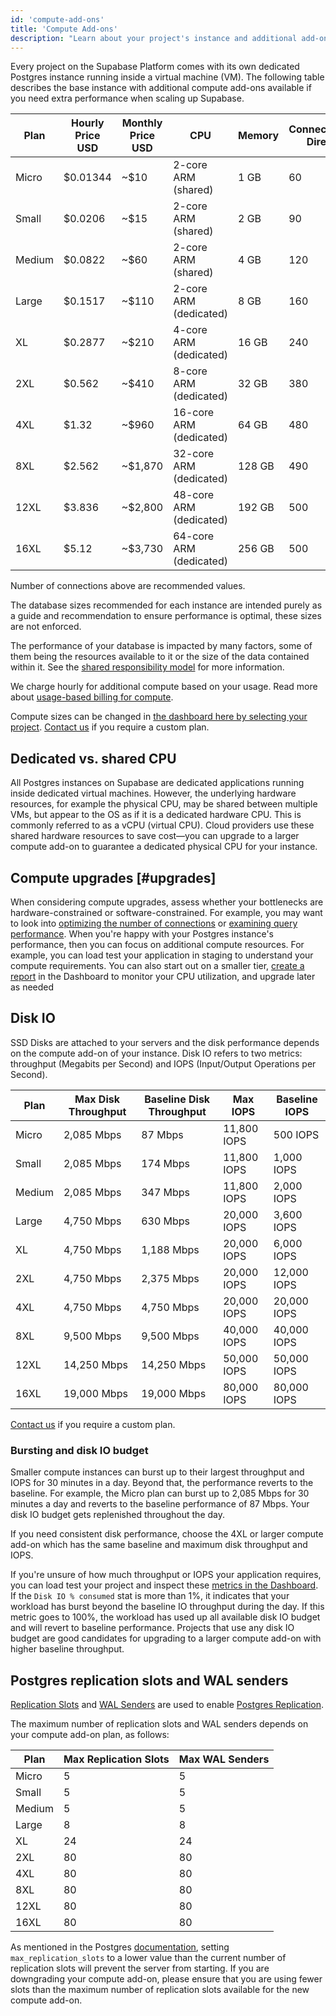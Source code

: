 ```yaml
---
id: 'compute-add-ons'
title: 'Compute Add-ons'
description: "Learn about your project's instance and additional add-ons."
---
```


Every project on the Supabase Platform comes with its own dedicated Postgres instance running inside a virtual machine (VM). The following table describes the base instance with additional compute add-ons available if you need extra performance when scaling up Supabase.

| Plan   | Hourly Price USD | Monthly Price USD | CPU                     | Memory | Connections: Direct | Connections: Pooler | Recommended Maximum DB Size |
| ------ | ---------------- | ----------------- | ----------------------- | ------ | ------------------- | ------------------- | --------------------------- |
| Micro  | $0.01344         | ~$10              | 2-core ARM (shared)     | 1 GB   | 60                  | 200                 | 10GB                        |
| Small  | $0.0206          | ~$15              | 2-core ARM (shared)     | 2 GB   | 90                  | 200                 | 50GB                        |
| Medium | $0.0822          | ~$60              | 2-core ARM (shared)     | 4 GB   | 120                 | 200                 | 100GB                       |
| Large  | $0.1517          | ~$110             | 2-core ARM (dedicated)  | 8 GB   | 160                 | 300                 | 200GB                       |
| XL     | $0.2877          | ~$210             | 4-core ARM (dedicated)  | 16 GB  | 240                 | 700                 | 500GB                       |
| 2XL    | $0.562           | ~$410             | 8-core ARM (dedicated)  | 32 GB  | 380                 | 1500                | 1TB                         |
| 4XL    | $1.32            | ~$960             | 16-core ARM (dedicated) | 64 GB  | 480                 | 3000                | 2TB                         |
| 8XL    | $2.562           | ~$1,870           | 32-core ARM (dedicated) | 128 GB | 490                 | 6000                | 4TB                         |
| 12XL   | $3.836           | ~$2,800           | 48-core ARM (dedicated) | 192 GB | 500                 | 9000                | 6TB                         |
| 16XL   | $5.12            | ~$3,730           | 64-core ARM (dedicated) | 256 GB | 500                 | 12,000              | 10TB                        |

Number of connections above are recommended values.

<Admonition type="note" label="Recommended Database Size">

The database sizes recommended for each instance are intended purely as a guide and recommendation to ensure performance is optimal, these sizes are not enforced.

The performance of your database is impacted by many factors, some of them being the resources available to it or the size of the data contained within it. See the [shared responsibility model](https://supabase.com/docs/guides/platform/shared-responsibility-model) for more information.

</Admonition>

We charge hourly for additional compute based on your usage. Read more about [usage-based billing for compute](/docs/guides/platform/org-based-billing#usage-based-billing-for-compute).

Compute sizes can be changed in [the dashboard here by selecting your project](https://supabase.com/dashboard/project/_/settings/addons?panel=computeInstance). [Contact us](https://supabase.com/contact/enterprise) if you require a custom plan.

## Dedicated vs. shared CPU

All Postgres instances on Supabase are dedicated applications running inside dedicated virtual machines. However, the underlying hardware resources, for example the physical CPU, may be shared between multiple VMs, but appear to the OS as if it is a dedicated hardware CPU. This is commonly referred to as a vCPU (virtual CPU). Cloud providers use these shared hardware resources to save cost—you can upgrade to a larger compute add-on to guarantee a dedicated physical CPU for your instance.

## Compute upgrades [#upgrades]

When considering compute upgrades, assess whether your bottlenecks are hardware-constrained or software-constrained. For example, you may want to look into [optimizing the number of connections](/docs/guides/platform/performance#optimizing-the-number-of-connections) or [examining query performance](/docs/guides/platform/performance#examining-query-performance). When you're happy with your Postgres instance's performance, then you can focus on additional compute resources. For example, you can load test your application in staging to understand your compute requirements. You can also start out on a smaller tier, [create a report](https://supabase.com/dashboard/project/_/reports) in the Dashboard to monitor your CPU utilization, and upgrade later as needed

## Disk IO

SSD Disks are attached to your servers and the disk performance depends on the compute add-on of your instance. Disk IO refers to two metrics: throughput (Megabits per Second) and IOPS (Input/Output Operations per Second).

| Plan   | Max Disk Throughput | Baseline Disk Throughput | Max IOPS    | Baseline IOPS |
| ------ | ------------------- | ------------------------ | ----------- | ------------- |
| Micro  | 2,085 Mbps          | 87 Mbps                  | 11,800 IOPS | 500 IOPS      |
| Small  | 2,085 Mbps          | 174 Mbps                 | 11,800 IOPS | 1,000 IOPS    |
| Medium | 2,085 Mbps          | 347 Mbps                 | 11,800 IOPS | 2,000 IOPS    |
| Large  | 4,750 Mbps          | 630 Mbps                 | 20,000 IOPS | 3,600 IOPS    |
| XL     | 4,750 Mbps          | 1,188 Mbps               | 20,000 IOPS | 6,000 IOPS    |
| 2XL    | 4,750 Mbps          | 2,375 Mbps               | 20,000 IOPS | 12,000 IOPS   |
| 4XL    | 4,750 Mbps          | 4,750 Mbps               | 20,000 IOPS | 20,000 IOPS   |
| 8XL    | 9,500 Mbps          | 9,500 Mbps               | 40,000 IOPS | 40,000 IOPS   |
| 12XL   | 14,250 Mbps         | 14,250 Mbps              | 50,000 IOPS | 50,000 IOPS   |
| 16XL   | 19,000 Mbps         | 19,000 Mbps              | 80,000 IOPS | 80,000 IOPS   |

[Contact us](https://supabase.com/contact/enterprise) if you require a custom plan.

### Bursting and disk IO budget

Smaller compute instances can burst up to their largest throughput and IOPS for 30 minutes in a day. Beyond that, the performance reverts to the baseline. For example, the Micro plan can burst up to 2,085 Mbps for 30 minutes a day and reverts to the baseline performance of 87 Mbps. Your disk IO budget gets replenished throughout the day.

If you need consistent disk performance, choose the 4XL or larger compute add-on which has the same baseline and maximum disk throughput and IOPS.

If you're unsure of how much throughput or IOPS your application requires, you can load test your project and inspect these [metrics in the Dashboard](https://supabase.com/dashboard/project/_/reports). If the `Disk IO % consumed` stat is more than 1%, it indicates that your workload has burst beyond the baseline IO throughput during the day. If this metric goes to 100%, the workload has used up all available disk IO budget and will revert to baseline performance. Projects that use any disk IO budget are good candidates for upgrading to a larger compute add-on with higher baseline throughput.

## Postgres replication slots and WAL senders

[Replication Slots](https://postgresqlco.nf/doc/en/param/max_replication_slots) and [WAL Senders](https://postgresqlco.nf/doc/en/param/max_wal_senders/) are used to enable [Postgres Replication](/docs/guides/database/replication).

The maximum number of replication slots and WAL senders depends on your compute add-on plan, as follows:

| Plan   | Max Replication Slots | Max WAL Senders |
| ------ | --------------------- | --------------- |
| Micro  | 5                     | 5               |
| Small  | 5                     | 5               |
| Medium | 5                     | 5               |
| Large  | 8                     | 8               |
| XL     | 24                    | 24              |
| 2XL    | 80                    | 80              |
| 4XL    | 80                    | 80              |
| 8XL    | 80                    | 80              |
| 12XL   | 80                    | 80              |
| 16XL   | 80                    | 80              |

<Admonition type="caution">

As mentioned in the Postgres [documentation](https://postgresqlco.nf/doc/en/param/max_replication_slots/), setting `max_replication_slots` to a lower value than the current number of replication slots will prevent the server from starting. If you are downgrading your compute add-on, please ensure that you are using fewer slots than the maximum number of replication slots available for the new compute add-on.

</Admonition>
